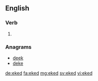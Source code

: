 ==English==

===Verb===
{{head|en|verb form}}

# {{en-past of|eke}}

===Anagrams===
* [[deek#English|deek]] 
* [[deke#English|deke]]

[[de:eked]]
[[fa:eked]]
[[mg:eked]]
[[sv:eked]]
[[vi:eked]]